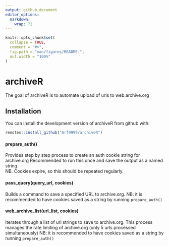 ```yaml
---
output: github_document
editor_options: 
  markdown: 
    wrap: 72
---
```


<!-- README.md is generated from README.Rmd. Please edit that file -->

```r
knitr::opts_chunk$set(
  collapse = TRUE,
  comment = "#>",
  fig.path = "man/figures/README-",
  out.width = "100%"
)
```

# archiveR

The goal of archiveR is to automate upload of urls to web.archive.org

## Installation

You can install the development version of archiveR from github with:

``` r
remotes::install_github("Arf9999/archiveR")
```

#### prepare_auth()

Provides step by step process to create an auth cookie string for
archive.org Recommended to run this once and save the output as a named
string.  
NB. Cookies expire, so this should be repeated regularly.

#### pass_query(query_url, cookies)

Builds a command to save a specified URL to archive.org. NB: it is
recommended to have cookies saved as a string by running
`prepare_auth()`

#### web_archive_list(url_list, cookies)

Iterates through a list of url strings to save to archive.org. This
process manages the rate limiting of archive.org (only 5 urls processed
simultaneously) NB: it is recommended to have cookies saved as a string
by running `prepare_auth()`
